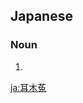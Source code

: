 ==Japanese==
{{ja-kanjitab|yomi=irr|sort=みみずく}}

===Noun===
{{ja-noun|みみずく|ミミズク}}

# {{alternative spelling of|木菟|lang=ja}}

[[ja:耳木菟]]